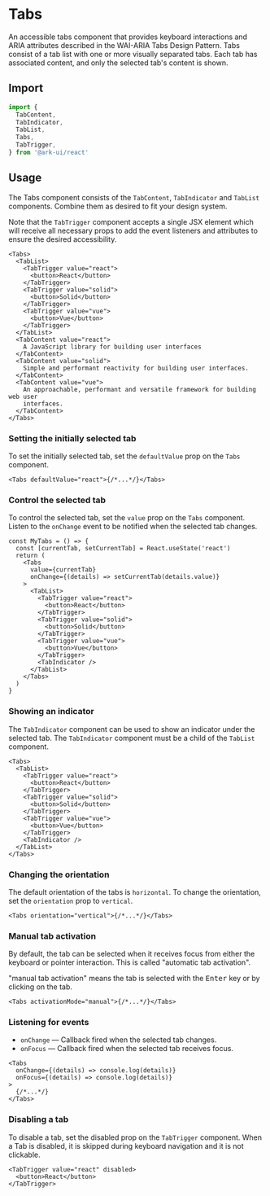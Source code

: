 # Tabs

An accessible tabs component that provides keyboard interactions and ARIA attributes described in
the WAI-ARIA Tabs Design Pattern. Tabs consist of a tab list with one or more visually separated
tabs. Each tab has associated content, and only the selected tab's content is shown.

<Showcase preset="tabs" />

## Import

```ts
import {
  TabContent,
  TabIndicator,
  TabList,
  Tabs,
  TabTrigger,
} from '@ark-ui/react'
```

## Usage

The Tabs component consists of the `TabContent`, `TabIndicator` and `TabList` components. Combine
them as desired to fit your design system.

Note that the `TabTrigger` component accepts a single JSX element which will receive all necessary
props to add the event listeners and attributes to ensure the desired accessibility.

```tsx
<Tabs>
  <TabList>
    <TabTrigger value="react">
      <button>React</button>
    </TabTrigger>
    <TabTrigger value="solid">
      <button>Solid</button>
    </TabTrigger>
    <TabTrigger value="vue">
      <button>Vue</button>
    </TabTrigger>
  </TabList>
  <TabContent value="react">
    A JavaScript library for building user interfaces
  </TabContent>
  <TabContent value="solid">
    Simple and performant reactivity for building user interfaces.
  </TabContent>
  <TabContent value="vue">
    An approachable, performant and versatile framework for building web user
    interfaces.
  </TabContent>
</Tabs>
```

### Setting the initially selected tab

To set the initially selected tab, set the `defaultValue` prop on the `Tabs` component.

```tsx
<Tabs defaultValue="react">{/*...*/}</Tabs>
```

### Control the selected tab

To control the selected tab, set the `value` prop on the `Tabs` component. Listen to the `onChange`
event to be notified when the selected tab changes.

```tsx
const MyTabs = () => {
  const [currentTab, setCurrentTab] = React.useState('react')
  return (
    <Tabs
      value={currentTab}
      onChange={(details) => setCurrentTab(details.value)}
    >
      <TabList>
        <TabTrigger value="react">
          <button>React</button>
        </TabTrigger>
        <TabTrigger value="solid">
          <button>Solid</button>
        </TabTrigger>
        <TabTrigger value="vue">
          <button>Vue</button>
        </TabTrigger>
        <TabIndicator />
      </TabList>
    </Tabs>
  )
}
```

### Showing an indicator

The `TabIndicator` component can be used to show an indicator under the selected tab. The
`TabIndicator` component must be a child of the `TabList` component.

```tsx {12}
<Tabs>
  <TabList>
    <TabTrigger value="react">
      <button>React</button>
    </TabTrigger>
    <TabTrigger value="solid">
      <button>Solid</button>
    </TabTrigger>
    <TabTrigger value="vue">
      <button>Vue</button>
    </TabTrigger>
    <TabIndicator />
  </TabList>
</Tabs>
```

### Changing the orientation

The default orientation of the tabs is `horizontal`. To change the orientation, set the
`orientation` prop to `vertical`.

```tsx
<Tabs orientation="vertical">{/*...*/}</Tabs>
```

### Manual tab activation

By default, the tab can be selected when it receives focus from either the keyboard or pointer
interaction. This is called "automatic tab activation".

"manual tab activation" means the tab is selected with the <kbd>Enter</kbd> key or by clicking on
the tab.

```tsx
<Tabs activationMode="manual">{/*...*/}</Tabs>
```

### Listening for events

- `onChange` — Callback fired when the selected tab changes.
- `onFocus` — Callback fired when the selected tab receives focus.

```tsx
<Tabs
  onChange={(details) => console.log(details)}
  onFocus={(details) => console.log(details)}
>
  {/*...*/}
</Tabs>
```

### Disabling a tab

To disable a tab, set the disabled prop on the `TabTrigger` component. When a Tab is disabled, it is
skipped during keyboard navigation and it is not clickable.

```tsx
<TabTrigger value="react" disabled>
  <button>React</button>
</TabTrigger>
```
